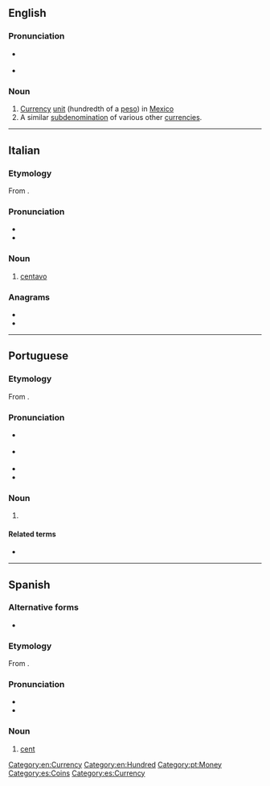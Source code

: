 ==English==
{{wikipedia}}

===Pronunciation===
* {{a|US}} {{IPA|/sɛnˈtɑ voʊ/|lang=en}}
* {{audio|En-ca-centavo.oga|Audio (US)|lang=en}}

===Noun===
{{en-noun}}

# [[currency|Currency]] [[unit]] (hundredth of a [[peso]]) in [[Mexico]]
# A similar [[subdenomination]] of various other [[currencies]].

[[Category:en:Currency]]
[[Category:en:Hundred]]

----

==Italian==

===Etymology===
From {{affix|it|cento|-avo|gloss1=hundred}}.

===Pronunciation===
* {{it-IPA}}
* {{hyph|cen|ta|vo|lang=it}}

===Noun===
{{it-noun|m}}

# [[#English|centavo]]

===Anagrams===
* {{l|it|covante}}
* {{l|it|vocante}}

----

==Portuguese==

===Etymology===
From {{affix|pt|cento|-avo|gloss1=hundred}}.

===Pronunciation===
* {{a|Portugal|Brazil}} {{IPA|/sẽ.ˈta.vu/|lang=pt}}
* {{a|South Brazil}} {{IPA|/sẽ.ˈta.vo/|lang=pt}}
* {{rhymes|avu|lang=pt}}
* {{hyph|cen|ta|vo|lang=pt}}

===Noun===
{{pt-noun|m|s}}

# {{l|en|cent}} {{gloss|a hundredth of several monetary units, including the Brazilian [[real]], the Portuguese [[escudo]], and the Mozambican [[metical]]}}

====Related terms====
* {{l|pt|cêntimo}}

[[Category:pt:Money]]

----

==Spanish==

===Alternative forms===
* {{l|es|ctvo.}}

===Etymology===
From {{affix|es|ciento|-avo|gloss1=hundred}}.

===Pronunciation===
* {{es-IPA}}
* {{hyph|cen|ta|vo|lang=es}}

===Noun===
{{es-noun|m}}

# [[cent]] {{gloss|subunit of currency in US and other countries}}

[[Category:es:Coins]]
[[Category:es:Currency]]